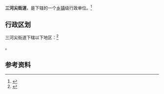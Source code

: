 {{中国乡级行政区|32/03/12/001/000}}

'''三河尖街道'''，是{{PRC admin/fullname|32/03/12/001/000|3}}下辖的一个[[乡镇|乡镇]]级行政单位。<ref>{{PRC admin/ref sgc|{{PRC admin/parent|32/03/12/001/000}}}}</ref>

== 行政区划 ==

三河尖街道下辖以下地区：<ref>{{PRC admin/ref sgc|32/03/12/001/000}}</ref>

{{PRC admin/children|32/03/12/001/000}}。

== 参考资料 ==

{{reflist}}

{{行政区划小作品}}
{{PRC admin/navcat|32/03/12/001/000}}